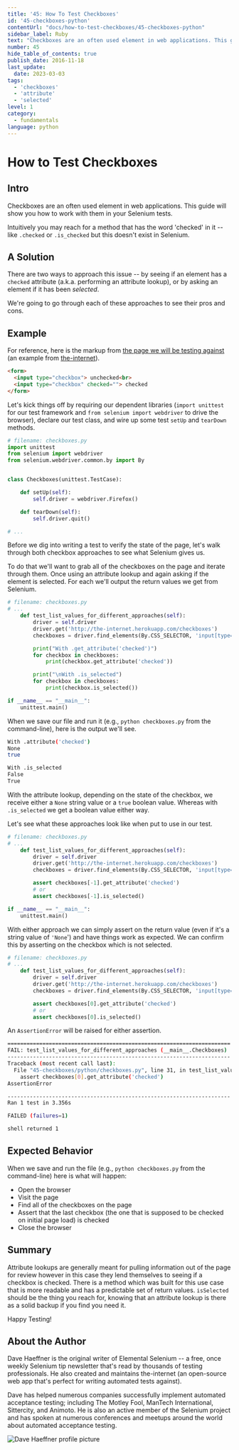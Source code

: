 ```yaml
---
title: '45: How To Test Checkboxes'
id: '45-checkboxes-python'
contentUrl: "docs/how-to-test-checkboxes/45-checkboxes-python"
sidebar_label: Ruby
text: "Checkboxes are an often used element in web applications. This guide will show you how to work with them in your Selenium tests."
number: 45
hide_table_of_contents: true
publish_date: 2016-11-18
last_update:
  date: 2023-03-03
tags:
  - 'checkboxes'
  - 'attribute'
  - 'selected'
level: 1
category:
  - fundamentals
language: python
---
```


# How to Test Checkboxes

## Intro

Checkboxes are an often used element in web applications. This guide will show you how to work with them in your Selenium tests.

Intuitively you may reach for a method that has the word 'checked' in it -- like `.checked` or `.is_checked` but this doesn't exist in Selenium.

## A Solution

There are two ways to approach this issue -- by seeing if an element has a `checked` attribute (a.k.a. performing an attribute lookup), or by asking an element if it has been _selected_.

We're going to go through each of these approaches to see their pros and cons.

## Example

For reference, here is the markup from [the page we will be testing against](http://the-internet.herokuapp.com/checkboxes) (an example from [the-internet](https://github.com/tourdedave/the-internet)).

```html
<form>
  <input type="checkbox"> unchecked<br>
  <input type="checkbox" checked=""> checked
</form>
```

Let's kick things off by requiring our dependent libraries (`import unittest` for our test framework and `from selenium import webdriver` to drive the browser), declare our test class, and wire up some test `setUp` and `tearDown` methods.

```python
# filename: checkboxes.py
import unittest
from selenium import webdriver
from selenium.webdriver.common.by import By


class Checkboxes(unittest.TestCase):

    def setUp(self):
        self.driver = webdriver.Firefox()

    def tearDown(self):
        self.driver.quit()

# ...
```

Before we dig into writing a test to verify the state of the page, let's walk through both checkbox approaches to see what Selenium gives us.

To do that we'll want to grab all of the checkboxes on the page and iterate through them. Once using an attribute lookup and again asking if the element is selected. For each we'll output the return values we get from Selenium.

```python
# filename: checkboxes.py
# ...
    def test_list_values_for_different_approaches(self):
        driver = self.driver
        driver.get('http://the-internet.herokuapp.com/checkboxes')
        checkboxes = driver.find_elements(By.CSS_SELECTOR, 'input[type="checkbox"]')

        print("With .get_attribute('checked')")
        for checkbox in checkboxes:
            print(checkbox.get_attribute('checked'))

        print("\nWith .is_selected")
        for checkbox in checkboxes:
            print(checkbox.is_selected())

if __name__ == "__main__":
    unittest.main()
```

When we save our file and run it (e.g., `python checkboxes.py` from the command-line), here is the output we'll see.

```sh
With .attribute('checked')
None
true

With .is_selected
False
True
```

With the attribute lookup, depending on the state of the checkbox, we receive either a `None` string value or a `true` boolean value. Whereas with `.is_selected` we get a boolean value either way.

Let's see what these approaches look like when put to use in our test.

```python
# filename: checkboxes.py
# ...
    def test_list_values_for_different_approaches(self):
        driver = self.driver
        driver.get('http://the-internet.herokuapp.com/checkboxes')
        checkboxes = driver.find_elements(By.CSS_SELECTOR, 'input[type="checkbox"]')

        assert checkboxes[-1].get_attribute('checked')
        # or
        assert checkboxes[-1].is_selected()

if __name__ == "__main__":
    unittest.main()
```

With either approach we can simply assert on the return value (even if it's a string value of `'None`') and have things work as expected. We can confirm this by asserting on the checkbox which is not selected.

```python
# filename: checkboxes.py
# ...
    def test_list_values_for_different_approaches(self):
        driver = self.driver
        driver.get('http://the-internet.herokuapp.com/checkboxes')
        checkboxes = driver.find_elements(By.CSS_SELECTOR, 'input[type="checkbox"]')

        assert checkboxes[0].get_attribute('checked')
        # or
        assert checkboxes[0].is_selected()
```

An `AssertionError` will be raised for either assertion.

```sh
======================================================================
FAIL: test_list_values_for_different_approaches (__main__.Checkboxes)
----------------------------------------------------------------------
Traceback (most recent call last):
  File "45-checkboxes/python/checkboxes.py", line 31, in test_list_values_for_different_approaches
    assert checkboxes[0].get_attribute('checked')
AssertionError

----------------------------------------------------------------------
Ran 1 test in 3.356s

FAILED (failures=1)

shell returned 1
```

## Expected Behavior

When we save and run the file (e.g., `python checkboxes.py` from the command-line) here is what will happen:

+ Open the browser
+ Visit the page
+ Find all of the checkboxes on the page
+ Assert that the last checkbox (the one that is supposed to be checked on initial page load) is checked
+ Close the browser

## Summary

Attribute lookups are generally meant for pulling information out of the page for review however in this case they lend themselves to seeing if a checkbox is checked. There is a method which was built for this use case that is more readable and has a predictable set of return values. `isSelected` should be the thing you reach for, knowing that an attribute lookup is there as a solid backup if you find you need it.

Happy Testing!

## About the Author

Dave Haeffner is the original writer of Elemental Selenium -- a free, once weekly Selenium tip newsletter that's read by thousands of testing professionals. He also created and maintains the-internet (an open-source web app that's perfect for writing automated tests against).

Dave has helped numerous companies successfully implement automated acceptance testing;
including The Motley Fool, ManTech International, Sittercity, and Animoto. He is also an active member of the Selenium project and has spoken at numerous conferences and meetups around the world about automated acceptance testing.

![Dave Haeffner profile picture](/img/authors/dave-haeffner.jpeg#author-img 'a title')
